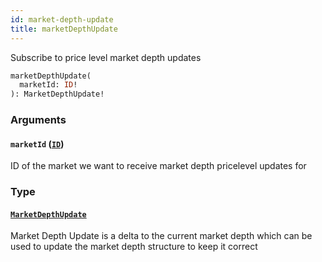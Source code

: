 ```yaml
---
id: market-depth-update
title: marketDepthUpdate
---
```



Subscribe to price level market depth updates

```graphql
marketDepthUpdate(
  marketId: ID!
): MarketDepthUpdate!
```


### Arguments

#### `marketId` ([`ID`](/docs/testnet/graphql/scalars/id))

ID of the market we want to receive market depth pricelevel updates for


### Type

#### [`MarketDepthUpdate`](/docs/testnet/graphql/objects/market-depth-update) 

Market Depth Update is a delta to the current market depth which can be used to update the
market depth structure to keep it correct




